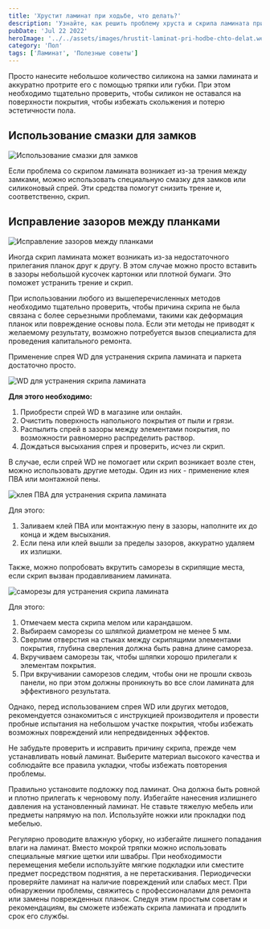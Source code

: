 ```yaml
---
title: 'Хрустит ламинат при ходьбе, что делать?'
description: 'Узнайте, как решить проблему хруста и скрипа ламината при ходьбе. Статья предлагает методы определения причин и эффективные способы избавления от неприятных звуков. Также она обсуждает диагностику проблемы, самостоятельные решения, профилактику и случаи, когда лучше обратиться к профессионалам.'
pubDate: 'Jul 22 2022'
heroImage: '../../assets/images/hrustit-laminat-pri-hodbe-chto-delat.webp'
category: 'Пол'
tags: ['Ламинат', 'Полезные советы']
---
```



Просто нанесите небольшое количество силикона на замки ламината и аккуратно протрите его с помощью тряпки или губки. При этом необходимо тщательно проверить, чтобы силикон не оставался на поверхности покрытия, чтобы избежать скольжения и потерю эстетичности пола.

## Использование смазки для замков

<Image src={img1} quality='high' alt='Использование смазки для замков' />

Если проблема со скрипом ламината возникает из-за трения между замками, можно использовать специальную смазку для замков или силиконовый спрей. Эти средства помогут снизить трение и, соответственно, скрип.

## Исправление зазоров между планками

<Image src={img2} quality='high' alt='Исправление зазоров между планками' />

Иногда скрип ламината может возникать из-за недостаточного прилегания планок друг к другу. В этом случае можно просто вставить в зазоры небольшой кусочек картонки или плотной бумаги. Это поможет устранить трение и скрип.

При использовании любого из вышеперечисленных методов необходимо тщательно проверить, чтобы причина скрипа не была связана с более серьезными проблемами, такими как деформация планок или повреждение основы пола. Если эти методы не приводят к желаемому результату, возможно потребуется вызов специалиста для проведения капитального ремонта.

Применение спрея WD для устранения скрипа ламината и паркета достаточно просто.

<Image src={img3} quality='high' alt='WD для устранения скрипа ламината' />

**Для этого необходимо:**

1. Приобрести спрей WD в магазине или онлайн.
2. Очистить поверхность напольного покрытия от пыли и грязи.
3. Распылить спрей в зазоры между элементами покрытия, по возможности равномерно распределить раствор.
4. Дождаться высыхания спрея и проверить, исчез ли скрип.

В случае, если спрей WD не помогает или скрип возникает возле стен, можно использовать другие методы. Один из них - применение клея ПВА или монтажной пены.

<Image src={img4} quality='high' alt='клея ПВА для устранения скрипа ламината' />

Для этого:

1. Заливаем клей ПВА или монтажную пену в зазоры, наполните их до конца и ждем высыхания.
2. Если пена или клей вышли за пределы зазоров, аккуратно удаляем их излишки.

Также, можно попробовать вкрутить саморезы в скрипящие места, если скрип вызван продавливанием ламината.

<Image src={img5} quality='high' alt='саморезы для устранения скрипа ламината' />

Для этого:

1. Отмечаем места скрипа мелом или карандашом.
2. Выбираем саморезы со шляпкой диаметром не менее 5 мм.
3. Сверлим отверстия на стыках между скрипящими элементами покрытия, глубина сверления должна быть равна длине самореза.
4. Вкручиваем саморезы так, чтобы шляпки хорошо прилегали к элементам покрытия.
5. При вкручивании саморезов следим, чтобы они не прошли сквозь панели, но при этом должны проникнуть во все слои ламината для эффективного результата.

Однако, перед использованием спрея WD или других методов, рекомендуется ознакомиться с инструкцией производителя и провести пробные испытания на небольшом участке покрытия, чтобы избежать возможных повреждений или непредвиденных эффектов.

Не забудьте проверить и исправить причину скрипа, прежде чем устанавливать новый ламинат. Выберите материал высокого качества и соблюдайте все правила укладки, чтобы избежать повторения проблемы.

Правильно установите подложку под ламинат. Она должна быть ровной и плотно прилегать к черновому полу. Избегайте нанесения излишнего давления на установленный ламинат. Не ставьте тяжелую мебель или предметы напрямую на пол. Используйте ножки или прокладки под мебелью.

Регулярно проводите влажную уборку, но избегайте лишнего попадания влаги на ламинат. Вместо мокрой тряпки можно использовать специальные мягкие щетки или швабры. При необходимости перемещения мебели используйте мягкие подкладки или сместите предмет посредством поднятия, а не перетаскивания. Периодически проверяйте ламинат на наличие повреждений или слабых мест. При обнаружении проблемы, свяжитесь с профессионалами для ремонта или замены поврежденных планок. Следуя этим простым советам и рекомендациям, вы сможете избежать скрипа ламината и продлить срок его службы.
